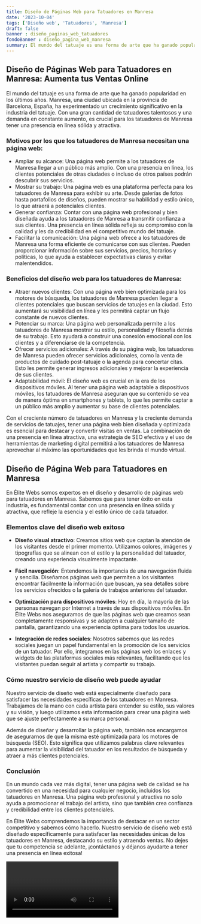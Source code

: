 ```yaml
---
title: Diseño de Páginas Web para Tatuadores en Manresa
date: '2023-10-04'
tags: ['Diseño web', 'Tatuadores', 'Manresa']
draft: false
banner : diseño_paginas_web_tatuadores
fondoBanner : diseño_pagina_web_manresa
summary: El mundo del tatuaje es una forma de arte que ha ganado popularidad en los últimos años. Manresa, una ciudad ubicada en la provincia de Barcelona, España, ha experimentado un crecimiento significativo en la industria del tatuaje. Con una gran cantidad de tatuadores talentosos y una demanda en constante aumento, es crucial para los tatuadores de Manresa tener una presencia en línea sólida y atractiva.
---
```


## Diseño de Páginas Web para Tatuadores en Manresa: Aumenta tus Ventas Online

El mundo del tatuaje es una forma de arte que ha ganado popularidad en los últimos años. Manresa, una ciudad ubicada en la provincia de Barcelona, España, ha experimentado un crecimiento significativo en la industria del tatuaje. Con una gran cantidad de tatuadores talentosos y una demanda en constante aumento, es crucial para los tatuadores de Manresa tener una presencia en línea sólida y atractiva.

### Motivos por los que los tatuadores de Manresa necesitan una página web:

- Ampliar su alcance: Una página web permite a los tatuadores de Manresa llegar a un público más amplio. Con una presencia en línea, los clientes potenciales de otras ciudades o incluso de otros países podrán descubrir sus servicios.
- Mostrar su trabajo: Una página web es una plataforma perfecta para los tatuadores de Manresa para exhibir su arte. Desde galerías de fotos hasta portafolios de diseños, pueden mostrar su habilidad y estilo único, lo que atraerá a potenciales clientes.
- Generar confianza: Contar con una página web profesional y bien diseñada ayuda a los tatuadores de Manresa a transmitir confianza a sus clientes. Una presencia en línea sólida refleja su compromiso con la calidad y les da credibilidad en el competitivo mundo del tatuaje.
- Facilitar la comunicación: Una página web ofrece a los tatuadores de Manresa una forma eficiente de comunicarse con sus clientes. Pueden proporcionar información sobre sus servicios, precios, horarios y políticas, lo que ayuda a establecer expectativas claras y evitar malentendidos.

### Beneficios del diseño web para los tatuadores de Manresa:

- Atraer nuevos clientes: Con una página web bien optimizada para los motores de búsqueda, los tatuadores de Manresa pueden llegar a clientes potenciales que buscan servicios de tatuajes en la ciudad. Esto aumentará su visibilidad en línea y les permitirá captar un flujo constante de nuevos clientes.
- Potenciar su marca: Una página web personalizada permite a los tatuadores de Manresa mostrar su estilo, personalidad y filosofía detrás de su trabajo. Esto ayudará a construir una conexión emocional con los clientes y a diferenciarse de la competencia.
- Ofrecer servicios adicionales: A través de su página web, los tatuadores de Manresa pueden ofrecer servicios adicionales, como la venta de productos de cuidado post-tatuaje o la agenda para concertar citas. Esto les permite generar ingresos adicionales y mejorar la experiencia de sus clientes.
- Adaptabilidad móvil: El diseño web es crucial en la era de los dispositivos móviles. Al tener una página web adaptable a dispositivos móviles, los tatuadores de Manresa aseguran que su contenido se vea de manera óptima en smartphones y tablets, lo que les permite captar a un público más amplio y aumentar su base de clientes potenciales.

Con el creciente número de tatuadores en Manresa y la creciente demanda de servicios de tatuajes, tener una página web bien diseñada y optimizada es esencial para destacar y convertir visitas en ventas. La combinación de una presencia en línea atractiva, una estrategia de SEO efectiva y el uso de herramientas de marketing digital permitirá a los tatuadores de Manresa aprovechar al máximo las oportunidades que les brinda el mundo virtual.


<GifSeo />

<Cta />

## Diseño de Página Web para Tatuadores en Manresa

En Élite Webs somos expertos en el diseño y desarrollo de páginas web para tatuadores en Manresa. Sabemos que para tener éxito en esta industria, es fundamental contar con una presencia en línea sólida y atractiva, que refleje la esencia y el estilo único de cada tatuador. 

### Elementos clave del diseño web exitoso

- **Diseño visual atractivo**: Creamos sitios web que captan la atención de los visitantes desde el primer momento. Utilizamos colores, imágenes y tipografías que se alinean con el estilo y la personalidad del tatuador, creando una experiencia visualmente impactante.

- **Fácil navegación**: Entendemos la importancia de una navegación fluida y sencilla. Diseñamos páginas web que permiten a los visitantes encontrar fácilmente la información que buscan, ya sea detalles sobre los servicios ofrecidos o la galería de trabajos anteriores del tatuador.

- **Optimización para dispositivos móviles**: Hoy en día, la mayoría de las personas navegan por Internet a través de sus dispositivos móviles. En Élite Webs nos aseguramos de que las páginas web que creamos sean completamente responsivas y se adapten a cualquier tamaño de pantalla, garantizando una experiencia óptima para todos los usuarios.

- **Integración de redes sociales**: Nosotros sabemos que las redes sociales juegan un papel fundamental en la promoción de los servicios de un tatuador. Por ello, integramos en las páginas web los enlaces y widgets de las plataformas sociales más relevantes, facilitando que los visitantes puedan seguir al artista y compartir su trabajo.

### Cómo nuestro servicio de diseño web puede ayudar

Nuestro servicio de diseño web está especialmente diseñado para satisfacer las necesidades específicas de los tatuadores en Manresa. Trabajamos de la mano con cada artista para entender su estilo, sus valores y su visión, y luego utilizamos esta información para crear una página web que se ajuste perfectamente a su marca personal.

Además de diseñar y desarrollar la página web, también nos encargamos de asegurarnos de que la misma esté optimizada para los motores de búsqueda (SEO). Esto significa que utilizamos palabras clave relevantes para aumentar la visibilidad del tatuador en los resultados de búsqueda y atraer a más clientes potenciales.

### Conclusión

En un mundo cada vez más digital, tener una página web de calidad se ha convertido en una necesidad para cualquier negocio, incluidos los tatuadores en Manresa. Una página web profesional y atractiva no solo ayuda a promocionar el trabajo del artista, sino que también crea confianza y credibilidad entre los clientes potenciales.

En Élite Webs comprendemos la importancia de destacar en un sector competitivo y sabemos cómo hacerlo. Nuestro servicio de diseño web está diseñado específicamente para satisfacer las necesidades únicas de los tatuadores en Manresa, destacando su estilo y atraendo ventas. No dejes que tu competencia se adelante, ¡contáctanos y déjanos ayudarte a tener una presencia en línea exitosa!

<Video />

<CtaBot job='Tatuadores' city='Manresa'/>

<Gmaps query='Manresa+españa+maps' />